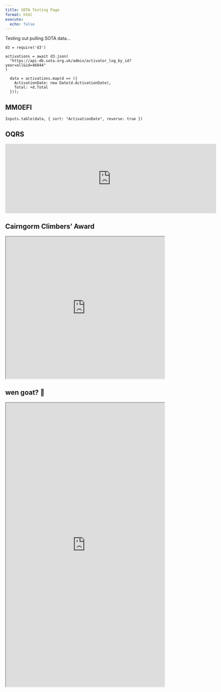 ```yaml
---
title: SOTA Testing Page
format: html
execute:
  echo: false
---
```


Testing out pulling SOTA data...


```ojs
d3 = require('d3')

activations = await d3.json(
  "https://api-db.sota.org.uk/admin/activator_log_by_id?year=all&id=46844"
)

  data = activations.map(d => ({
    ActivationDate: new Date(d.ActivationDate),
    Total: +d.Total
  }));
```

## MM0EFI

```ojs
Inputs.table(data, { sort: "ActivationDate", reverse: true })
```


## OQRS

<iframe name="iframe" src="https://log.gm5alx.uk/widgets/oqrs/gm5alx" height="220" width="670" frameborder="0"></iframe>


## Cairngorm Climbers' Award

<iframe
  src="https://cairngorms.streamlit.app?embed=true"
  style="height: 450px; width: 100%;"
></iframe>

## wen goat? 🐐

<iframe
  src="https://wengoat.streamlit.app?embed=true"
  style="height: 900px; width: 100%;"
></iframe>
